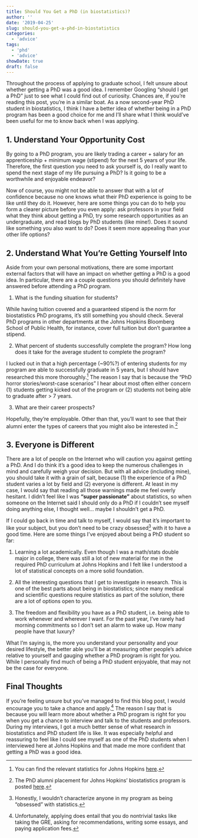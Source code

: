 ```yaml
---
title: Should You Get a PhD (in biostatistics)?
author: ''
date: '2019-04-25'
slug: should-you-get-a-phd-in-biostatistics
categories:
  - 'advice'
tags:
  - 'phd'
  - 'advice'
showDate: true
draft: false
---
```


Throughout the process of applying to graduate school, I felt unsure about whether getting a PhD was a good idea. I remember Googling "should I get a PhD" just to see what I could find out of curiosity. Chances are, if you're reading this post, you're in a similar boat. As a now second-year PhD student in biostatistics, I think I have a better idea of whether being in a PhD program has been a good choice for me and I'll share what I think would've been useful for me to know back when I was applying.

## 1. Understand Your Opportunity Cost

By going to a PhD program, you are likely trading a career + salary for an apprenticeship + minimum wage (stipend) for the next 5 years of your life. Therefore, the first question you need to ask yourself is, do I really want to spend the next stage of my life pursuing a PhD? Is it going to be a worthwhile and enjoyable endeavor?

Now of course, you might not be able to answer that with a lot of confidence because no one knows what their PhD experience is going to be like until they do it. However, here are some things you can do to help you form a clearer picture before you even apply: ask professors in your field what they think about getting a PhD, try some research opportunities as an undergraduate, and read blogs by PhD students (like mine!). Does it sound like something you also want to do? Does it seem more appealing than your other life options?

## 2. Understand What You're Getting Yourself Into

Aside from your own personal motivations, there are some important external factors that will have an impact on whether getting a PhD is a good idea. In particular, there are a couple questions you should definitely have answered before attending a PhD program.

1. What is the funding situation for students? 

While having tuition covered and a guaranteed stipend is the norm for biostatistics PhD programs, it's still something you should check. Several PhD programs in other departments at the Johns Hopkins Bloomberg School of Public Health, for instance, cover full tuition but don't guarantee a stipend.

2. What percent of students successfully complete the program? How long does it take for the average student to complete the program?

I lucked out in that a high percentage (~90%?) of entering students for my program are able to successfully graduate in 5 years, but I should have researched this more thoroughly.^[You can find the relevant statistics for Johns Hopkins [here](http://oir.jhu.edu/graduate-students/doctoral-students/doctoral-statistics/).] The reason I say that is because the "PhD horror stories/worst-case scenarios" I hear about most often either concern (1) students getting kicked out of the program or (2) students not being able to graduate after > 7 years. 

3. What are their career prospects?

Hopefully, they're employable. Other than that, you'll want to see that their alumni enter the types of careers that you might also be interested in.^[The PhD alumni placement for Johns Hopkins' biostatistics program is posted [here](http://www.biostat.jhsph.edu/people/alumni/alumphd.shtml).]

## 3. Everyone is Different

There are a lot of people on the Internet who will caution you against getting a PhD. And I do think it's a good idea to keep the numerous challenges in mind and carefully weigh your decision. But with all advice (including mine), you should take it with a grain of salt, because (1) the experience of a PhD student varies a lot by field and (2) everyone is different. At least in my case, I would say that reading all those warnings made me feel overly hesitant. I didn't feel like I was **"super passionate"** about statistics, so when someone on the Internet said I should only do a PhD if I couldn't see myself doing anything else, I thought well... maybe I shouldn't get a PhD.

If I could go back in time and talk to myself, I would say that it's important to like your subject, but you don't need to be crazy obsessed^[Honestly, I wouldn't characterize anyone in my program as being "obsessed" with statistics.] with it to have a good time. Here are some things I've enjoyed about being a PhD student so far: 

1. Learning a lot academically. Even though I was a math/stats double major in college, there was still a lot of new material for me in the required PhD curriculum at Johns Hopkins and I felt like I understood a lot of statistical concepts on a more solid foundation.

2. All the interesting questions that I get to investigate in research. This is one of the best parts about being in biostatistics; since many medical and scientific questions require statistics as part of the solution, there are a lot of options open to you.

3. The freedom and flexibility you have as a PhD student, i.e. being able to work whenever and wherever I want. For the past year, I've rarely had morning commitments so I don't set an alarm to wake up. How many people have that luxury?

What I'm saying is, the more you understand your personality and your desired lifestyle, the better able you'll be at measuring other people's advice relative to yourself and gauging whether a PhD program is right for you. While I personally find much of being a PhD student enjoyable, that may not be the case for everyone.

## Final Thoughts

If you're feeling unsure but you've managed to find this blog post, I would encourage you to take a chance and apply.^[Unfortunately, applying does entail that you do nontrivial tasks like taking the GRE, asking for recommendations, writing some essays, and paying application fees.] The reason I say that is because you will learn more about whether a PhD program is right for you when you get a chance to interview and talk to the students and professors. During my interviews, I got a much better sense of what research in biostatistics and PhD student life is like. It was especially helpful and reassuring to feel like I could see myself as one of the PhD students when I interviewed here at Johns Hopkins and that made me more confident that getting a PhD was a good idea.